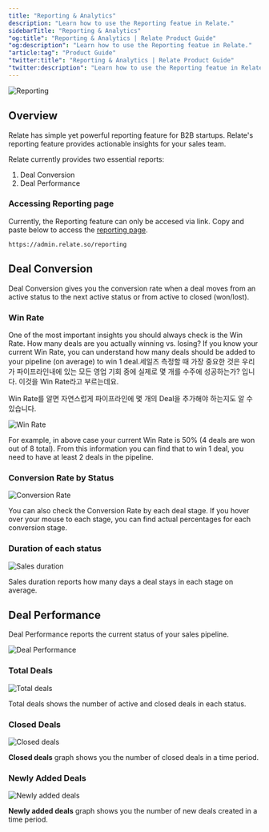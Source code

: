 ```yaml
---
title: "Reporting & Analytics"
description: "Learn how to use the Reporting featue in Relate."
sidebarTitle: "Reporting & Analytics"
"og:title": "Reporting & Analytics | Relate Product Guide"
"og:description": "Learn how to use the Reporting featue in Relate."
"article:tag": "Product Guide"
"twitter:title": "Reporting & Analytics | Relate Product Guide"
"twitter:description": "Learn how to use the Reporting featue in Relate."
---
```


![Reporting](/docs/images/features/reporting.png)

## Overview

Relate has simple yet powerful reporting feature for B2B startups. Relate's reporting feature provides actionable insights for your sales team.



Relate currently provides two essential reports:

1. Deal Conversion
2. Deal Performance

### Accessing Reporting page

Currently, the Reporting feature can only be accesed via link. Copy and paste below to access the [reporting page](https://admin.relate.so/reporting).

```
https://admin.relate.so/reporting
```


## Deal Conversion

Deal Conversion gives you the conversion rate when a deal moves from an active status to the next active status or from active to closed (won/lost).

### Win Rate

One of the most important insights you should always check is the Win Rate. How many deals are you actually winning vs. losing? If you know your current Win Rate, you can understand how many deals should be added to your pipeline (on average) to win 1 deal.세일즈 측정할 때 가장 중요한 것은 우리가 파이프라인내에 있는 모든 영업 기회 중에 실제로 몇 개를 수주에 성공하는가? 입니다. 이것을 Win Rate라고 부르는데요.

Win Rate를 알면 자연스럽게 파이프라인에 몇 개의 Deal을 추가해야 하는지도 알 수 있습니다.

![Win Rate](/docs/images/features/win-rate.png)

For example, in above case your current Win Rate is 50% (4 deals are won out of 8 total). From this information you can find that to win 1 deal, you need to have at least 2 deals in the pipeline.

### Conversion Rate by Status

![Conversion Rate](/docs/images/features/conversion-rate.png)

You can also check the Conversion Rate by each deal stage. If you hover over your mouse to each stage, you can find actual percentages for each conversion stage.

### Duration of each status

![Sales duration](/docs/images/features/duration.png)

Sales duration reports how many days a deal stays in each stage on average.

## Deal Performance
Deal Performance reports the current status of your sales pipeline.

![Deal Performance](/docs/images/features/deal-performance.png)

### Total Deals

![Total deals](/docs/images/features/total-deals.png)

Total deals shows the number of active and closed deals in each status.

### Closed Deals

![Closed deals](/docs/images/features/closed-deals.png)

**Closed deals** graph shows you the number of closed deals in a time period.

### Newly Added Deals

![Newly added deals](/docs/images/features/new-deals.png)

**Newly added deals** graph shows you the number of new deals created in a time period.

